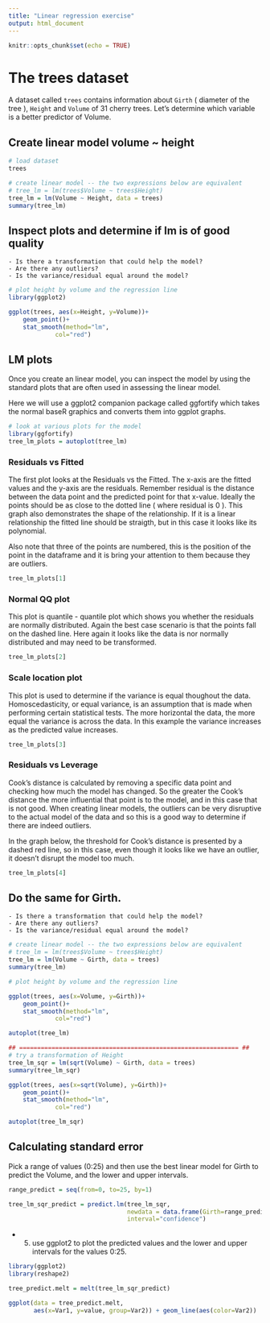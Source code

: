 ```yaml
---
title: "Linear regression exercise"
output: html_document
---
```


```r
knitr::opts_chunk$set(echo = TRUE)
```

# The trees dataset

A dataset called ``trees`` contains information about ``Girth`` ( diameter of the tree ), ``Height`` and ``Volume`` of 31 cherry trees. Let's determine which variable is a better predictor of Volume.

## Create linear model volume ~ height

```r
# load dataset
trees

# create linear model -- the two expressions below are equivalent
# tree_lm = lm(trees$Volume ~ trees$Height)
tree_lm = lm(Volume ~ Height, data = trees)
summary(tree_lm)
```

## Inspect plots and determine if lm is of good quality

    - Is there a transformation that could help the model?
    - Are there any outliers?
    - Is the variance/residual equal around the model?

```r
# plot height by volume and the regression line
library(ggplot2)

ggplot(trees, aes(x=Height, y=Volume))+
    geom_point()+
    stat_smooth(method="lm",
             col="red")

```


## LM plots

Once you create an linear model, you can inspect the model by using the standard plots that are often used in assessing the linear model. 

Here we will use a ggplot2 companion package called ggfortify which takes the normal baseR graphics and converts them into ggplot graphs.



```r
# look at various plots for the model
library(ggfortify)
tree_lm_plots = autoplot(tree_lm)
```

### Residuals vs Fitted

The first plot looks at the Residuals vs the Fitted. The x-axis are the fitted values and the y-axis are the residuals. Remember residual is the distance between the data point and the predicted point for that x-value. Ideally the points should be as close to the dotted line ( where residual is 0 ). This graph also demonstrates the shape of the relationship. If it is a linear relationship the fitted line should be straigth, but in this case it looks like its polynomial.

Also note that three of the points are numbered, this is the position of the point in the dataframe and it is bring your attention to them because they are outliers.

```r
tree_lm_plots[1]
```

### Normal QQ plot

This plot is quantile - quantile plot which shows you whether the residuals are normally distributed. Again the best case scenario is that the points fall on the dashed line. Here again it looks like the data is nor normally distributed and may need to be transformed.

```r
tree_lm_plots[2]
```

### Scale location plot

This plot is used to determine if the variance is equal thoughout the data. Homoscedasticity, or equal variance, is an assumption that is made when performing certain statistical tests. The more horizontal the data, the more equal the variance is across the data. In this example the variance increases as the predicted value increases.

```r
tree_lm_plots[3]
```

### Residuals vs Leverage

Cook's distance is calculated by removing a specific data point and checking how much the model has changed. So the greater the Cook's distance the more influential that point is to the model, and in this case that is not good. When creating linear models, the outliers can be very disruptive to the actual model of the data and so this is a good way to determine if there are indeed outliers. 

In the graph below, the threshold for Cook's distance is presented by a dashed red line, so in this case, even though it looks like we have an outlier, it doesn't disrupt the model too much.

```r
tree_lm_plots[4]
```


## Do the same for Girth. 

    - Is there a transformation that could help the model?
    - Are there any outliers?
    - Is the variance/residual equal around the model?

```r
# create linear model -- the two expressions below are equivalent
# tree_lm = lm(trees$Volume ~ trees$Height)
tree_lm = lm(Volume ~ Girth, data = trees)
summary(tree_lm)
```

```r
# plot height by volume and the regression line

ggplot(trees, aes(x=Volume, y=Girth))+
    geom_point()+
    stat_smooth(method="lm",
             col="red")

```

```r

autoplot(tree_lm)

```

```r
## ============================================================= ##
# try a transformation of Height
tree_lm_sqr = lm(sqrt(Volume) ~ Girth, data = trees)
summary(tree_lm_sqr)

```

```r
ggplot(trees, aes(x=sqrt(Volume), y=Girth))+
    geom_point()+
    stat_smooth(method="lm",
             col="red")

```

```r

autoplot(tree_lm_sqr)

```

## Calculating standard error

Pick a range of values (0:25) and then use the best linear model for Girth to predict the Volume, and the lower and upper intervals.  

```r
range_predict = seq(from=0, to=25, by=1)

tree_lm_sqr_predict = predict.lm(tree_lm_sqr, 
                                 newdata = data.frame(Girth=range_predict),
                                 interval="confidence")

```

- 5) use ggplot2 to plot the predicted values and the lower and upper intervals for the values 0:25. 

```r
library(ggplot2)
library(reshape2)

tree_predict.melt = melt(tree_lm_sqr_predict)

ggplot(data = tree_predict.melt, 
       aes(x=Var1, y=value, group=Var2)) + geom_line(aes(color=Var2))

```


